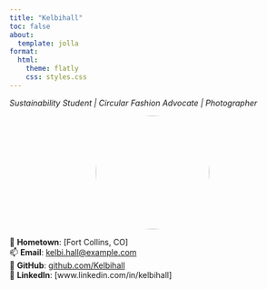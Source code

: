 ```yaml
---
title: "Kelbihall"
toc: false
about:
  template: jolla
format:
  html:
    theme: flatly
    css: styles.css
---
```


*Sustainability Student | Circular Fashion Advocate | Photographer*

<div style="text-align: center;">
  <img src="img/profile.jpg" width="200px" style="border-radius: 50%">
</div>

📍 **Hometown**: [Fort Collins, CO]  
📫 **Email**: [kelbi.hall@example.com](mailto:kelbi.hall@example.com)  
🐙 **GitHub**: [github.com/Kelbihall](https://github.com/Kelbihall)  
🔗 **LinkedIn**: [www.linkedin.com/in/kelbihall]
